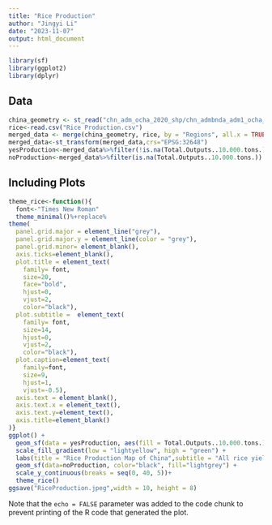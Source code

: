 ```yaml
---
title: "Rice Production"
author: "Jingyi Li"
date: "2023-11-07"
output: html_document
---
```


```r
library(sf)
library(ggplot2)
library(dplyr)
```

## Data

```r
china_geometry <- st_read("chn_adm_ocha_2020_shp/chn_admbnda_adm1_ocha_2020.shp")%>% rename(Regions = ADM1_EN)
rice<-read.csv("Rice Production.csv")
merged_data <- merge(china_geometry, rice, by = "Regions", all.x = TRUE)
merged_data<-st_transform(merged_data,crs="EPSG:32648")
yesProduction<-merged_data%>%filter(!is.na(Total.Outputs..10.000.tons.))
noProduction<-merged_data%>%filter(is.na(Total.Outputs..10.000.tons.))
```

## Including Plots


```r
theme_rice<-function(){
  font<-"Times New Roman"
  theme_minimal()%+replace%
theme(
  panel.grid.major = element_line("grey"),
  panel.grid.major.y = element_line(color = "grey"),
  panel.grid.minor= element_blank(),
  axis.ticks=element_blank(),
  plot.title = element_text(
    family= font,
    size=20,
    face="bold",
    hjust=0,
    vjust=2,
    color="black"),
  plot.subtitle =  element_text(
    family= font,
    size=14,
    hjust=0,
    vjust=2,
    color="black"),
  plot.caption=element_text(
    family=font,
    size=9,
    hjust=1,
    vjust=-0.5),
  axis.text = element_blank(),
  axis.text.x = element_text(),
  axis.text.y=element_text(),
  axis.title=element_blank()
)}
ggplot() +
  geom_sf(data = yesProduction, aes(fill = Total.Outputs..10.000.tons.)) +
  scale_fill_gradient(low = "lightyellow", high = "green") +
  labs(title = "Rice Production Map of China",subtitle = "All rice yield from southeastern Provinces",caption = "Source: National Bureau of Statistic of China") +
  geom_sf(data=noProduction, color="black", fill="lightgrey") +
  scale_y_continuous(breaks = seq(0, 40, 5))+
  theme_rice()
ggsave("RiceProduction.jpeg",width = 10, height = 8)
```

Note that the `echo = FALSE` parameter was added to the code chunk to prevent printing of the R code that generated the plot.
